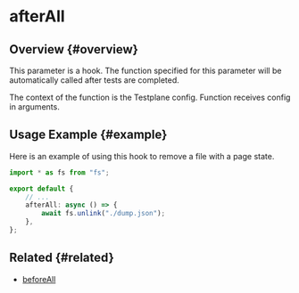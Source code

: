 
# afterAll

<Version version="8.33.0" />

## Overview {#overview}

This parameter is a hook. The function specified for this parameter will be automatically called after tests are completed.

The context of the function is the Testplane config. Function receives config in arguments.

## Usage Example {#example}

Here is an example of using this hook to remove a file with a page state.

```typescript title="testplane.config.ts"
import * as fs from "fs";

export default {
    // ...
    afterAll: async () => {
        await fs.unlink("./dump.json");
    },
};
```

## Related {#related}

-   [beforeAll](../before-all)

